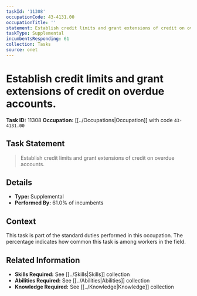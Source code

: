 ```yaml
---
taskId: '11308'
occupationCode: 43-4131.00
occupationTitle: ''
statement: Establish credit limits and grant extensions of credit on overdue accounts.
taskType: Supplemental
incumbentsResponding: 61
collection: Tasks
source: onet
---
```

# Establish credit limits and grant extensions of credit on overdue accounts.

**Task ID:** 11308
**Occupation:** [[../Occupations|Occupation]] with code `43-4131.00`

## Task Statement

> Establish credit limits and grant extensions of credit on overdue accounts.

## Details

- **Type:** Supplemental
- **Performed By:** 61.0% of incumbents

## Context

This task is part of the standard duties performed in this occupation. The percentage indicates how common this task is among workers in the field.

## Related Information

- **Skills Required:** See [[../Skills|Skills]] collection
- **Abilities Required:** See [[../Abilities|Abilities]] collection
- **Knowledge Required:** See [[../Knowledge|Knowledge]] collection
